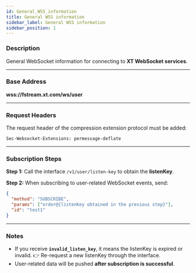 ```yaml
---
id: General_WSS_information
title: General WSS information
sidebar_label: General WSS information
sidebar_position: 1
---
```


### Description

General WebSocket information for connecting to **XT WebSocket services**.

---

### Base Address

**wss://fstream.xt.com/ws/user**

---

### Request Headers

The request header of the compression extension protocol must be added:

```http
Sec-Websocket-Extensions: permessage-deflate
```

---

### Subscription Steps

**Step 1:** Call the interface `/v1/user/listen-key` to obtain the **listenKey**.

**Step 2:** When subscribing to user-related WebSocket events, send:

```json
{
  "method": "SUBSCRIBE",
  "params": ["order@{listenKey obtained in the previous step}"],
  "id": "test1"
}
```

---

### Notes

- If you receive **`invalid_listen_key`**, it means the listenKey is expired or invalid. 👉 Re-request a new listenKey through the interface.
- User-related data will be pushed **after subscription is successful**.
